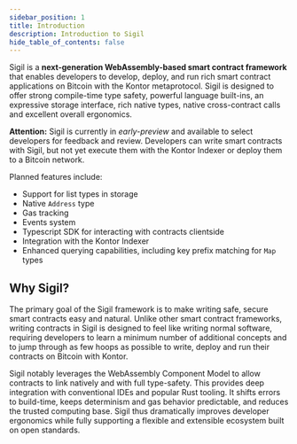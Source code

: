 ```yaml
---
sidebar_position: 1
title: Introduction
description: Introduction to Sigil
hide_table_of_contents: false
---
```


Sigil is a **next-generation WebAssembly-based smart contract framework** that enables developers to develop, deploy, and run rich smart contract applications on Bitcoin with the Kontor metaprotocol. Sigil is designed to offer strong compile-time type safety, powerful language built-ins, an expressive storage interface, rich native types, native cross-contract calls and excellent overall ergonomics.

**Attention:** Sigil is currently in *early-preview* and available to select developers for feedback and review. Developers can write smart contracts with Sigil, but not yet execute them with the Kontor Indexer or deploy them to a Bitcoin network.

Planned features include:

- Support for list types in storage
- Native `Address` type
- Gas tracking
- Events system
- Typescript SDK for interacting with contracts clientside
- Integration with the Kontor Indexer 
- Enhanced querying capabilities, including key prefix matching for `Map` types

## Why Sigil?

The primary goal of the Sigil framework is to make writing safe, secure smart contracts easy and natural. Unlike other smart contract frameworks, writing contracts in Sigil is designed to feel like writing normal software, requiring developers to learn a minimum number of additional concepts and to jump through as few hoops as possible to write, deploy and run their contracts on Bitcoin with Kontor.

Sigil notably leverages the WebAssembly Component Model to allow contracts to link natively and with full type-safety. This provides deep integration with conventional IDEs and popular Rust tooling. It shifts errors to build-time, keeps determinism and gas behavior predictable, and reduces the trusted computing base. Sigil thus dramatically improves developer ergonomics while fully supporting a flexible and extensible ecosystem built on open standards.

